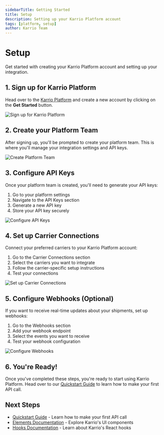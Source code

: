 ```yaml
---
sidebarTitle: Getting Started
title: Setup
description: Setting up your Karrio Platform account
tags: [platform, setup]
author: Karrio Team
---
```


# Setup

Get started with creating your Karrio Platform account and setting up your integration.

## 1. Sign up for Karrio Platform

Head over to the [Karrio Platform](/platform) and create a new account by clicking on the **Get Started** button.

![Sign up for Karrio Platform](/placeholder.svg)

## 2. Create your Platform Team

After signing up, you'll be prompted to create your platform team. This is where you'll manage your integration settings and API keys.

![Create Platform Team](/placeholder.svg)

## 3. Configure API Keys

Once your platform team is created, you'll need to generate your API keys:

1. Go to your platform settings
2. Navigate to the API Keys section
3. Generate a new API key
4. Store your API key securely

![Configure API Keys](/placeholder.svg)

## 4. Set up Carrier Connections

Connect your preferred carriers to your Karrio Platform account:

1. Go to the Carrier Connections section
2. Select the carriers you want to integrate
3. Follow the carrier-specific setup instructions
4. Test your connections

![Set up Carrier Connections](/placeholder.svg)

## 5. Configure Webhooks (Optional)

If you want to receive real-time updates about your shipments, set up webhooks:

1. Go to the Webhooks section
2. Add your webhook endpoint
3. Select the events you want to receive
4. Test your webhook configuration

![Configure Webhooks](/placeholder.svg)

## 6. You're Ready!

Once you've completed these steps, you're ready to start using Karrio Platform. Head over to our [Quickstart Guide](/docs/platform/quickstart) to learn how to make your first API call.

## Next Steps

- [Quickstart Guide](/docs/platform/quickstart) - Learn how to make your first API call
- [Elements Documentation](/docs/platform/elements) - Explore Karrio's UI components
- [Hooks Documentation](/docs/platform/hooks) - Learn about Karrio's React hooks
